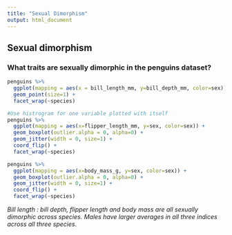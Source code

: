 ```yaml
---
title: "Sexual Dimorphism"
output: html_document
---
```

## Sexual dimorphism

### What traits are sexually dimorphic in the penguins dataset? 
```r
penguins %>%
  ggplot(mapping = aes(x = bill_length_mm, y=bill_depth_mm, color=sex)) +
  geom_point(size=1) +
  facet_wrap(~species)

#Use histrogram for one variable plotted with itself
penguins %>%
  ggplot(mapping = aes(x=flipper_length_mm, y=sex, color=sex)) +
  geom_boxplot(outlier.alpha = 0, alpha=0) +
  geom_jitter(width = 0, size=1) +
  coord_flip() +
  facet_wrap(~species)

penguins %>%
  ggplot(mapping = aes(x=body_mass_g, y=sex, color=sex)) +
  geom_boxplot(outlier.alpha = 0, alpha=0) +
  geom_jitter(width = 0, size=1) +
  coord_flip() +
  facet_wrap(~species)
```

*Bill length : bill depth, flipper length and body mass are all sexually dimorphic across species. Males have larger averages in all three indices across all three species.*